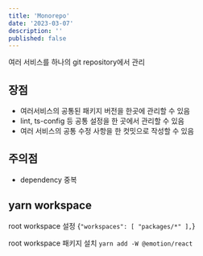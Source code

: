 ```yaml
---
title: 'Monorepo'
date: '2023-03-07'
description: ''
published: false
---
```


여러 서비스를 하나의 git repository에서 관리

## 장점
- 여러서비스의 공통된 패키지 버전을 한곳에 관리할 수 있음
- lint, ts-config 등 공통 설정을 한 곳에서 관리할 수 있음
- 여러 서비스의 공통 수정 사항을 한 컷밋으로 작성할 수 있음

## 주의점

- dependency 중복

## yarn workspace


root workspace 설정
<CodeBlock>
  {`
  "workspaces": [
    "packages/*"
  ],
`}
</CodeBlock>

root workspace 패키지 설치
`yarn add -W @emotion/react`

